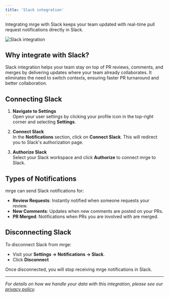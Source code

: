 ```yaml
---
title: 'Slack integration'
---
```


Integrating mrge with Slack keeps your team updated with real-time pull request notifications directly in Slack.

<img
  src="/code-review-platform/images/slack.png"
  alt="Slack integration"
  className="border border-zinc-800 rounded-lg"
/>

## Why integrate with Slack?

Slack integration helps your team stay on top of PR reviews, comments, and merges by delivering updates where your team already collaborates. It eliminates the need to switch contexts, ensuring faster PR turnaround and better collaboration.

## Connecting Slack

1. **Navigate to Settings**\
   Open your user settings by clicking your profile icon in the top-right corner and selecting **Settings**.

2. **Connect Slack**\
   In the **Notifications** section, click on **Connect Slack**. This will redirect you to Slack's authorization page.

3. **Authorize Slack**\
   Select your Slack workspace and click **Authorize** to connect mrge to Slack.

## Types of Notifications

mrge can send Slack notifications for:

- **Review Requests**: Instantly notified when someone requests your review.
- **New Comments**: Updates when new comments are posted on your PRs.
- **PR Merged**: Notifications when PRs you are involved with are merged.

## Disconnecting Slack

To disconnect Slack from mrge:

- Visit your **Settings → Notifications → Slack**.
- Click **Disconnect**

Once disconnected, you will stop receiving mrge notifications in Slack.

---

_For details on how we handle your data with this integration, please see our [privacy policy](https://www.mrge.io/privacy)._
